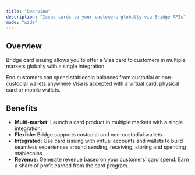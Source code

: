 ```yaml
---
title: "Overview"
description: "Issue cards to your customers globally via Bridge APIs"
mode: "wide"
---
```


## **Overview**

Bridge card issuing allows you to offer a Visa card to customers in multiple markets globally with a single integration.

End customers can spend stablecoin balances from custodial or non-custodial wallets anywhere Visa is accepted with a virtual card, physical card or mobile wallets.

## **Benefits**

- **Multi-market**: Launch a card product in multiple markets with a single integration.
- **Flexible:** Bridge supports custodial and non-custodial wallets.
- **Integrated:** Use card issuing with virtual accounts and wallets to build seamless experiences around sending, receiving, storing and spending stablecoins.
- **Revenue:** Generate revenue based on your customers’ card spend. Earn a share of profit earned from the card program.